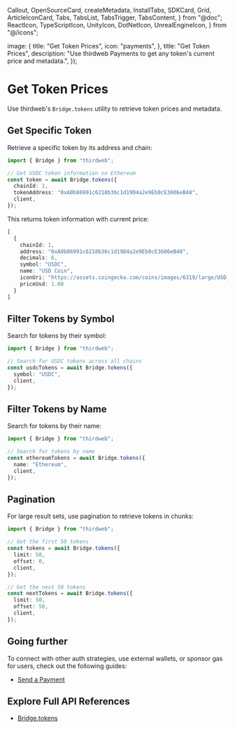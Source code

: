  Callout,
  OpenSourceCard,
  createMetadata,
  InstallTabs,
  SDKCard,
  Grid,
  ArticleIconCard,
  Tabs,
  TabsList,
  TabsTrigger,
  TabsContent,
} from "@doc";
  ReactIcon,
  TypeScriptIcon,
  UnityIcon,
  DotNetIcon,
  UnrealEngineIcon,
} from "@/icons";

  image: {
    title: "Get Token Prices",
    icon: "payments",
  },
  title: "Get Token Prices",
  description: "Use thirdweb Payments to get any token's current price and metadata.",
});

# Get Token Prices

Use thirdweb's `Bridge.tokens` utility to retrieve token prices and metadata.

## Get Specific Token

Retrieve a specific token by its address and chain:

```typescript
import { Bridge } from "thirdweb";

// Get USDC token information on Ethereum
const token = await Bridge.tokens({
  chainId: 1,
  tokenAddress: "0xA0b86991c6218b36c1d19D4a2e9Eb0cE3606eB48",
  client,
});
```

This returns token information with current price:

```typescript
[
  {
    chainId: 1,
    address: "0xA0b86991c6218b36c1d19D4a2e9Eb0cE3606eB48",
    decimals: 6,
    symbol: "USDC",
    name: "USD Coin",
    iconUri: "https://assets.coingecko.com/coins/images/6319/large/USD_Coin_icon.png",
    priceUsd: 1.00
  }
]
```

## Filter Tokens by Symbol

Search for tokens by their symbol:

```typescript
import { Bridge } from "thirdweb";

// Search for USDC tokens across all chains
const usdcTokens = await Bridge.tokens({
  symbol: "USDC",
  client,
});
```

## Filter Tokens by Name

Search for tokens by their name:

```typescript
import { Bridge } from "thirdweb";

// Search for tokens by name
const ethereumTokens = await Bridge.tokens({
  name: "Ethereum",
  client,
});
```

## Pagination

For large result sets, use pagination to retrieve tokens in chunks:

```typescript
import { Bridge } from "thirdweb";

// Get the first 50 tokens
const tokens = await Bridge.tokens({
  limit: 50,
  offset: 0,
  client,
});

// Get the next 50 tokens
const nextTokens = await Bridge.tokens({
  limit: 50,
  offset: 50,
  client,
});
```

## Going further

To connect with other auth strategies, use external wallets, or sponsor gas for users, check out the following guides:

- [Send a Payment](/payments/send)

## Explore Full API References

- [Bridge.tokens](/references/typescript/v5/tokens)
